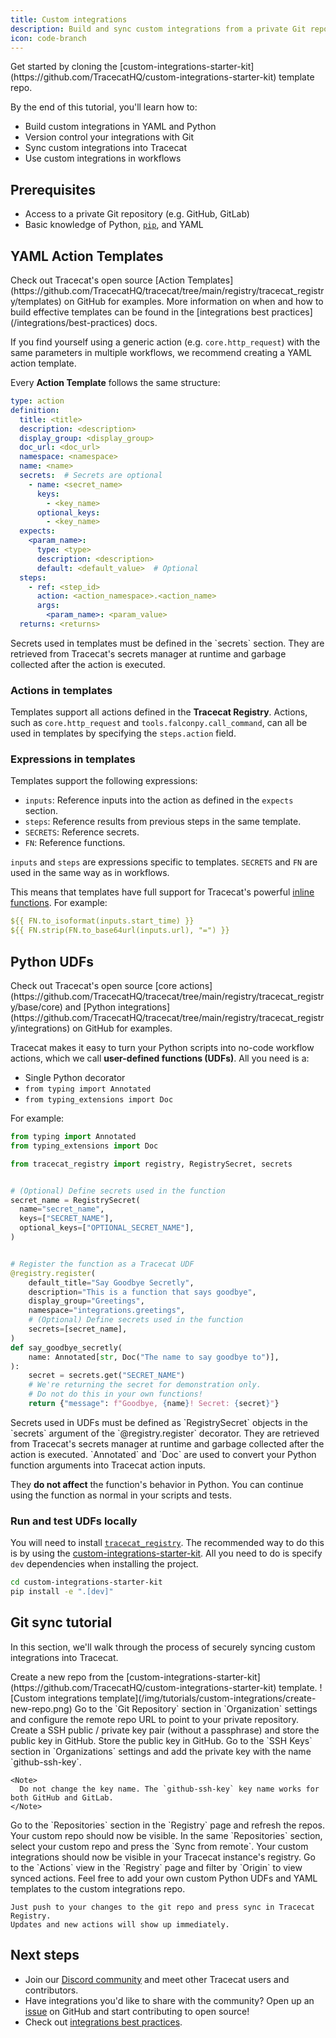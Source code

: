 ```yaml
---
title: Custom integrations
description: Build and sync custom integrations from a private Git repository into Tracecat.
icon: code-branch
---
```


<Tip>
  Get started by cloning the [custom-integrations-starter-kit](https://github.com/TracecatHQ/custom-integrations-starter-kit) template repo.
</Tip>

By the end of this tutorial, you'll learn how to:

- Build custom integrations in YAML and Python
- Version control your integrations with Git
- Sync custom integrations into Tracecat
- Use custom integrations in workflows

## Prerequisites

- Access to a private Git repository (e.g. GitHub, GitLab)
- Basic knowledge of Python, [`pip`](https://pip.pypa.io/en/stable/getting-started/), and YAML

## YAML Action Templates

<Tip>
  Check out Tracecat's open source [Action Templates](https://github.com/TracecatHQ/tracecat/tree/main/registry/tracecat_registry/templates) on GitHub for examples.
  More information on when and how to build effective templates can be found in the [integrations best practices](/integrations/best-practices) docs.
</Tip>

If you find yourself using a generic action (e.g. `core.http_request`) with the same parameters in multiple workflows, we recommend creating a YAML action template.

Every **Action Template** follows the same structure:

```yaml
type: action
definition:
  title: <title>
  description: <description>
  display_group: <display_group>
  doc_url: <doc_url>
  namespace: <namespace>
  name: <name>
  secrets:  # Secrets are optional
    - name: <secret_name>
      keys:
        - <key_name>
      optional_keys:
        - <key_name>
  expects:
    <param_name>:
      type: <type>
      description: <description>
      default: <default_value>  # Optional
  steps:
    - ref: <step_id>
      action: <action_namespace>.<action_name>
      args:
        <param_name>: <param_value>
  returns: <returns>
```

<Note>
  Secrets used in templates must be defined in the `secrets` section.
  They are retrieved from Tracecat's secrets manager at runtime and garbage collected after the action is executed.
</Note>

### Actions in templates

Templates support all actions defined in the **Tracecat Registry**.
Actions, such as `core.http_request` and `tools.falconpy.call_command`, can all be used in templates by specifying the `steps.action` field.

### Expressions in templates

Templates support the following expressions:

- `inputs`: Reference inputs into the action as defined in the `expects` section.
- `steps`: Reference results from previous steps in the same template.
- `SECRETS`: Reference secrets.
- `FN`: Reference functions.

`inputs` and `steps` are expressions specific to templates.
`SECRETS` and `FN` are used in the same way as in workflows.

This means that templates have full support for Tracecat's powerful [inline functions](/quickstart/expressions).
For example:

```yaml
${{ FN.to_isoformat(inputs.start_time) }}
${{ FN.strip(FN.to_base64url(inputs.url), "=") }}
```

## Python UDFs

<Tip>
  Check out Tracecat's open source [core actions](https://github.com/TracecatHQ/tracecat/tree/main/registry/tracecat_registry/base/core)
  and [Python integrations](https://github.com/TracecatHQ/tracecat/tree/main/registry/tracecat_registry/integrations) on GitHub for examples.
</Tip>

Tracecat makes it easy to turn your Python scripts into no-code workflow actions, which we call **user-defined functions (UDFs)**.
All you need is a:
- Single Python decorator
- `from typing import Annotated`
- `from typing_extensions import Doc`

For example:

```python
from typing import Annotated
from typing_extensions import Doc

from tracecat_registry import registry, RegistrySecret, secrets


# (Optional) Define secrets used in the function
secret_name = RegistrySecret(
  name="secret_name",
  keys=["SECRET_NAME"],
  optional_keys=["OPTIONAL_SECRET_NAME"],
)


# Register the function as a Tracecat UDF
@registry.register(
    default_title="Say Goodbye Secretly",
    description="This is a function that says goodbye",
    display_group="Greetings",
    namespace="integrations.greetings",
    # (Optional) Define secrets used in the function
    secrets=[secret_name],
)
def say_goodbye_secretly(
    name: Annotated[str, Doc("The name to say goodbye to")],
):
    secret = secrets.get("SECRET_NAME")
    # We're returning the secret for demonstration only.
    # Do not do this in your own functions!
    return {"message": f"Goodbye, {name}! Secret: {secret}"}
```

<Note>
  Secrets used in UDFs must be defined as `RegistrySecret` objects in the `secrets` argument of the `@registry.register` decorator.
  They are retrieved from Tracecat's secrets manager at runtime and garbage collected after the action is executed.
</Note>

<Info>
  `Annotated` and `Doc` are used to convert your Python function arguments into Tracecat action inputs.

  They **do not affect** the function's behavior in Python.
  You can continue using the function as normal in your scripts and tests.
</Info>

### Run and test UDFs locally

You will need to install [`tracecat_registry`](https://github.com/TracecatHQ/tracecat/tree/main/registry).
The recommended way to do this is by using the [custom-integrations-starter-kit](https://github.com/TracecatHQ/custom-integrations-starter-kit).
All you need to do is specify `dev` dependencies when installing the project.

```bash
cd custom-integrations-starter-kit
pip install -e ".[dev]"
```

## Git sync tutorial

In this section, we'll walk through the process of securely syncing custom integrations into Tracecat.

<Steps>
  <Step title="Create new repo">
    Create a new repo from the [custom-integrations-starter-kit](https://github.com/TracecatHQ/custom-integrations-starter-kit) template.
    ![Custom integrations template](/img/tutorials/custom-integrations/create-new-repo.png)
  </Step>
  <Step title="Configure remote repo URL">
    Go to the `Git Repository` section in `Organization` settings and configure the remote repo URL to point to your private repository.

  </Step>
  <Step title="GitHub SSH deploy key">
    Create a SSH public / private key pair (without a passphrase) and store the public key in GitHub.
    Store the public key in GitHub.
  </Step>
  <Step title="Private key in Tracecat">
    Go to the `SSH Keys` section in `Organizations` settings and add the private key with the name `github-ssh-key`.

    <Note>
      Do not change the key name. The `github-ssh-key` key name works for both GitHub and GitLab.
    </Note>
  </Step>
  <Step title="Refresh repos in Tracecat">
    Go to the `Repositories` section in the `Registry` page and refresh the repos.
    Your custom repo should now be visible.
  </Step>
  <Step title="Sync custom repo">
    In the same `Repositories` section, select your custom repo and press the `Sync from remote`.
    Your custom integrations should now be visible in your Tracecat instance's registry.
  </Step>
  <Step title="View custom integrations">
    Go to the `Actions` view in the `Registry` page and filter by `Origin` to view synced actions.
  </Step>
  <Step title="🎉 That's it!">
    Feel free to add your own custom Python UDFs and YAML templates to the custom integrations repo.

    Just push to your changes to the git repo and press sync in Tracecat Registry.
    Updates and new actions will show up immediately.
  </Step>
</Steps>

## Next steps

- Join our [Discord community](https://discord.gg/n3GF4qxFU8) and meet other Tracecat users and contributors.
- Have integrations you'd like to share with the community? Open up an [issue](https://github.com/TracecatHQ/tracecat/issues) on GitHub and start contributing to open source!
- Check out [integrations best practices](/integrations/best-practices).
